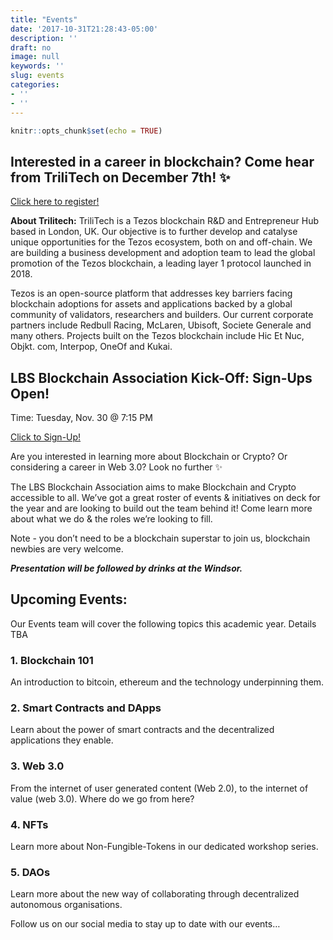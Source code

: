 ```yaml
---
title: "Events"
date: '2017-10-31T21:28:43-05:00'
description: ''
draft: no
image: null
keywords: ''
slug: events
categories:
- ''
- ''
---
```


```r
knitr::opts_chunk$set(echo = TRUE)
```

## Interested in a career in blockchain? Come hear from TriliTech on December 7th! ✨

[Click here to register!](https://london-csm.symplicity.com/students/index.php?ss=is&_ksl=1&mode=form&s=event&id=55d3ae74777c2cccd9c71d1e6aa15508)

**About Trilitech:**
TriliTech is a Tezos blockchain R&D and Entrepreneur Hub based in London, UK. Our objective is to further develop and catalyse unique opportunities for the Tezos ecosystem, both on and off-chain. We are building a business development and adoption team to lead the global promotion of the Tezos blockchain, a leading layer 1 protocol launched in 2018. 

Tezos is an open-source platform that addresses key barriers facing blockchain adoptions for assets and applications backed by a global community of validators, researchers and builders. Our current corporate partners include Redbull Racing, McLaren, Ubisoft, Societe Generale and many others. Projects built on the Tezos blockchain include Hic Et Nuc, Objkt. com, Interpop, OneOf and Kukai.


## LBS Blockchain Association Kick-Off: Sign-Ups Open!

Time: Tuesday, Nov. 30 @ 7:15 PM

[Click to Sign-Up!](https://www.eventbrite.co.uk/e/lbs-blockchain-association-2021-kick-off-tickets-211665877337) 

Are you interested in learning more about Blockchain or Crypto? Or considering a career in Web 3.0? Look no further ✨

The LBS Blockchain Association aims to make Blockchain and Crypto accessible to all. We've got a great roster of events & initiatives on deck for the year and are looking to build out the team behind it! Come learn more about what we do & the roles we're looking to fill. 

Note - you don't need to be a blockchain superstar to join us, blockchain newbies are very welcome.

**_Presentation will be followed by drinks at the Windsor._**


## Upcoming Events:

Our Events team will cover the following topics this academic year. Details TBA

### 1. Blockchain 101 


An introduction to bitcoin, ethereum and the technology underpinning them.


### 2. Smart Contracts and DApps


Learn about the power of smart contracts and the decentralized applications they enable.


### 3. Web 3.0


From the internet of user generated content (Web 2.0), to the internet of value (web 3.0). Where do we go from here?

### 4. NFTs


Learn more about Non-Fungible-Tokens in our dedicated workshop series.

### 5. DAOs


Learn more about the new way of collaborating through decentralized autonomous organisations. 



Follow us on our social media to stay up to date with our events...


